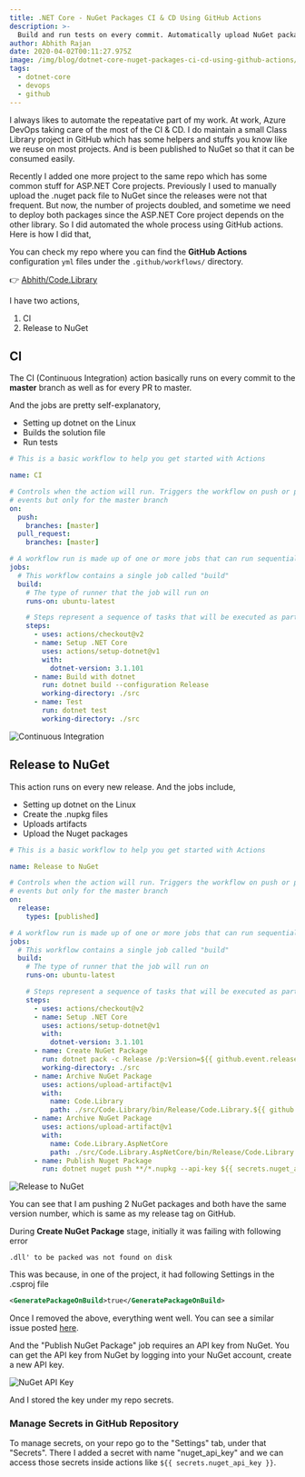 ```yaml
---
title: .NET Core - NuGet Packages CI & CD Using GitHub Actions
description: >-
  Build and run tests on every commit. Automatically upload NuGet packages on every release. All using GitHub actions for your .NET Core Class Libraries.
author: Abhith Rajan
date: 2020-04-02T00:11:27.975Z
image: /img/blog/dotnet-core-nuget-packages-ci-cd-using-github-actions/summary.png
tags:
  - dotnet-core
  - devops
  - github
---
```


I always likes to automate the repeatative part of my work. At work, Azure DevOps taking care of the most of the CI & CD. I do maintain a small Class Library project in GitHub which has some helpers and stuffs you know like we reuse on most projects. And is been published to NuGet so that it can be consumed easily.

Recently I added one more project to the same repo which has some common stuff for ASP.NET Core projects. Previously I used to manually upload the .nuget pack file to NuGet since the releases were not that frequent. But now, the number of projects doubled, and sometime we need to deploy both packages since the ASP.NET Core project depends on the other library. So I did automated the whole process using GitHub actions. Here is how I did that,

You can check my repo where you can find the **GitHub Actions** configuration `yml` files under the `.github/workflows/` directory.

:point_right: [Abhith/Code.Library](https://github.com/Abhith/Code.Library)

I have two actions,

1. CI
2. Release to NuGet

## CI

The CI (Continuous Integration) action basically runs on every commit to the **master** branch as well as for every PR to master.

And the jobs are pretty self-explanatory,

- Setting up dotnet on the Linux
- Builds the solution file
- Run tests

```yml
# This is a basic workflow to help you get started with Actions

name: CI

# Controls when the action will run. Triggers the workflow on push or pull request
# events but only for the master branch
on:
  push:
    branches: [master]
  pull_request:
    branches: [master]

# A workflow run is made up of one or more jobs that can run sequentially or in parallel
jobs:
  # This workflow contains a single job called "build"
  build:
    # The type of runner that the job will run on
    runs-on: ubuntu-latest

    # Steps represent a sequence of tasks that will be executed as part of the job
    steps:
      - uses: actions/checkout@v2
      - name: Setup .NET Core
        uses: actions/setup-dotnet@v1
        with:
          dotnet-version: 3.1.101
      - name: Build with dotnet
        run: dotnet build --configuration Release
        working-directory: ./src
      - name: Test
        run: dotnet test
        working-directory: ./src
```

![Continuous Integration](../../static/img/blog/dotnet-core-nuget-packages-ci-cd-using-github-actions/CI.png)

## Release to NuGet

This action runs on every new release. And the jobs include,

- Setting up dotnet on the Linux
- Create the .nupkg files
- Uploads artifacts
- Upload the Nuget packages

```yml
# This is a basic workflow to help you get started with Actions

name: Release to NuGet

# Controls when the action will run. Triggers the workflow on push or pull request
# events but only for the master branch
on:
  release:
    types: [published]

# A workflow run is made up of one or more jobs that can run sequentially or in parallel
jobs:
  # This workflow contains a single job called "build"
  build:
    # The type of runner that the job will run on
    runs-on: ubuntu-latest

    # Steps represent a sequence of tasks that will be executed as part of the job
    steps:
      - uses: actions/checkout@v2
      - name: Setup .NET Core
        uses: actions/setup-dotnet@v1
        with:
          dotnet-version: 3.1.101
      - name: Create NuGet Package
        run: dotnet pack -c Release /p:Version=${{ github.event.release.tag_name }} /p:PackageReleaseNotes="See https://github.com/Abhith/Code.Library/releases/tag/${{ github.event.release.tag_name }}"
        working-directory: ./src
      - name: Archive NuGet Package
        uses: actions/upload-artifact@v1
        with:
          name: Code.Library
          path: ./src/Code.Library/bin/Release/Code.Library.${{ github.event.release.tag_name }}.nupkg
      - name: Archive NuGet Package
        uses: actions/upload-artifact@v1
        with:
          name: Code.Library.AspNetCore
          path: ./src/Code.Library.AspNetCore/bin/Release/Code.Library.AspNetCore.${{ github.event.release.tag_name }}.nupkg
      - name: Publish Nuget Package
        run: dotnet nuget push **/*.nupkg --api-key ${{ secrets.nuget_api_key }} --source https://api.nuget.org/v3/index.json --no-symbols true
```

![Release to NuGet](../../static/img/blog/dotnet-core-nuget-packages-ci-cd-using-github-actions/release.png)

You can see that I am pushing 2 NuGet packages and both have the same version number, which is same as my release tag on GitHub.

During **Create NuGet Package** stage, initially it was failing with following error

```
.dll' to be packed was not found on disk
```

This was because, in one of the project, it had following Settings in the .csproj file

```xml
<GeneratePackageOnBuild>true</GeneratePackageOnBuild>
```

Once I removed the above, everything went well. You can see a similar issue posted [here](https://github.com/dotnet/sdk/issues/10335).

And the "Publish NuGet Package" job requires an API key from NuGet. You can get the API key from NuGet by logging into your NuGet account, create a new API key.

![NuGet API Key](../../static/img/blog/dotnet-core-nuget-packages-ci-cd-using-github-actions/NuGet-keys.png)

And I stored the key under my repo secrets.

### Manage Secrets in GitHub Repository

To manage secrets, on your repo go to the "Settings" tab, under that "Secrets". There I added a secret with name "nuget_api_key" and we can access those secrets inside actions like `${{ secrets.nuget_api_key }}`.
